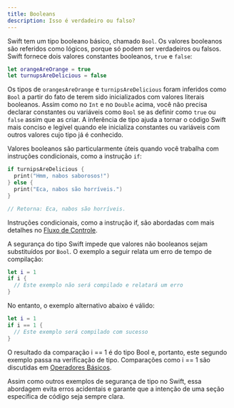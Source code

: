 ```yaml
---
title: Booleans
description: Isso é verdadeiro ou falso?
---
```


Swift tem um tipo booleano básico, chamado `Bool`. Os valores booleanos são referidos como lógicos, porque só podem ser verdadeiros ou falsos. Swift fornece dois valores constantes booleanos, `true` e `false`:

```swift
let orangeAreOrange = true
let turnupsAreDelicious = false
```

Os tipos de `orangesAreOrange` e `turnipsAreDelicious` foram inferidos como `Bool` a partir do fato de terem sido inicializados com valores literais booleanos. Assim como no `Int` e no `Double` acima, você não precisa declarar constantes ou variáveis como `Bool` se as definir como `true` ou `false` assim que as criar. A inferência de tipo ajuda a tornar o código Swift mais conciso e legível quando ele inicializa constantes ou variáveis com outros valores cujo tipo já é conhecido.

Valores booleanos são particularmente úteis quando você trabalha com instruções condicionais, como a instrução `if`:

```swift
if turnipsAreDelicious {
  print("Hmm, nabos saborosos!")
} else {
  print("Eca, nabos são horríveis.")
}

// Retorna: Eca, nabos são horríveis.
```

Instruções condicionais, como a instrução if, são abordadas com mais detalhes no [Fluxo de Controle]().

A segurança do tipo Swift impede que valores não booleanos sejam substituídos por `Bool`. O exemplo a seguir relata um erro de tempo de compilação:

```swift
let i = 1
if i {
  // Este exemplo não será compilado e relatará um erro
}
```

No entanto, o exemplo alternativo abaixo é válido:

```swift
let i = 1
if i == 1 {
  // Este exemplo será compilado com sucesso
}
```

O resultado da comparação i == 1 é do tipo Bool e, portanto, este segundo exemplo passa na verificação de tipo. Comparações como i == 1 são discutidas em [Operadores Básicos]().

Assim como outros exemplos de segurança de tipo no Swift, essa abordagem evita erros acidentais e garante que a intenção de uma seção específica de código seja sempre clara.
